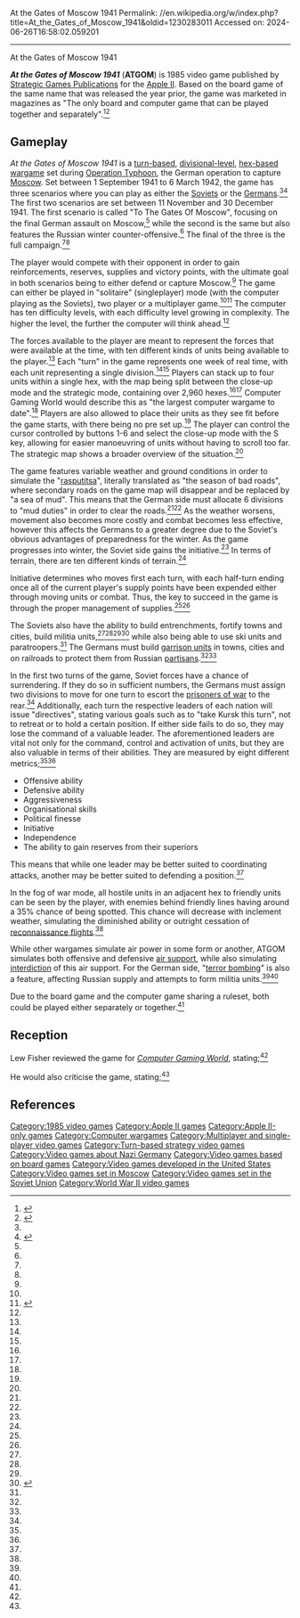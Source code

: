 At the Gates of Moscow 1941
Permalink: //en.wikipedia.org/w/index.php?title=At_the_Gates_of_Moscow_1941&oldid=1230283011
Accessed on: 2024-06-26T16:58:02.059201



------
At the Gates of Moscow 1941
{{Short description|1985 video game}}
{{Infobox video game
| title = At the Gates of Moscow
| collapsible = yes
| border = yes
| developer = [[Strategic Games Publications]]
| publisher = [[Strategic Games Publications]]
| series = 
| engine = 
| platforms = [[Apple II series|Apple II]]
| released = 1985
| genre = [[Simulation video game]], [[Strategy video game]]
| modes = Single-player, multiplayer
|image = At the Gates of Moscow 1941 cover.jpeg
|caption = 
|alt = 
}}

'''''At the Gates of Moscow 1941''''' ('''ATGOM''') is 1985 video game published by [[Strategic Games Publications]] for the [[Apple II series|Apple II]]. Based on the board game of the same name that was released the year prior, the game was marketed in magazines as "The only board and computer game that can be played together and separately".<ref name=":0">{{Cite web |title=At The Gates of Moscow: 1941 |url=https://videogamegeek.com/videogame/110249/gates-moscow-1941 |access-date=2023-11-06 |website=VideoGameGeek |language=en-US}}</ref><ref name=":2">{{Cite book |title=Special Game Design Issue |publisher=Computer Gaming World |year=1985 |volume=5.2 |pages=14 |language=en}}</ref>

==Gameplay==
''At the Gates of Moscow 1941'' is a [[Turn-based tactics|turn-based]], [[Division (military)|divisional-level]], [[Hex map|hex-based]] [[wargame]] set during [[Operation Typhoon]], the German operation to capture [[Moscow]]. Set between 1 September 1941 to 6 March 1942, the game has three scenarios where you can play as either the [[Soviet Union|Soviets]] or the [[Nazi Germany|Germans]].<ref name=":2" /><ref name=":1">{{Cite book |last=Fisher |first=Lew |title=A Kampfgruppe Replay |publisher=Computer Gaming World |year=1986 |volume=25 |pages=35-36 |language=en}}</ref> The first two scenarios are set between 11 November and 30 December 1941. The first scenario is called "To The Gates Of Moscow", focusing on the final German assault on Moscow,<ref name=":0" /> while the second is the same but also features the Russian winter counter-offensive.<ref name=":1" /> The final of the three is the full campaign.<ref name=":0" /><ref name=":1" />

The player would compete with their opponent in order to gain reinforcements, reserves, supplies and victory points, with the ultimate goal in both scenarios being to either defend or capture Moscow.<ref name=":1" /> The game can either be played in "solitaire" (singleplayer) mode (with the computer playing as the Soviets), two player or a multiplayer game.<ref name=":1" /><ref name=":3">{{Cite book |title=Sports Survey, Nine Baseball Games, Crusade In Europe: Design Notes, Game Ratings |publisher=Computer Gaming World |year=1985 |edition=5.3 |pages=32 |language=en}}</ref> The computer has ten difficulty levels, with each difficulty level growing in complexity. The higher the level, the further the computer will think ahead.<ref name=":1" />

The forces available to the player are meant to represent the forces that were available at the time, with ten different kinds of units being available to the player.<ref name=":3" /> Each "turn" in the game represents one week of real time, with each unit representing a single division.<ref name=":2" /><ref name=":1" /> Players can stack up to four units within a single hex, with the map being split between the close-up mode and the strategic mode, containing over 2,960 hexes.<ref name=":1" /><ref name=":3" /> Computer Gaming World would describe this as "the largest computer wargame to date".<ref name=":3" /> Players are also allowed to place their units as they see fit before the game starts, with there being no pre set up.<ref name=":3" /> The player can control the cursor controlled by buttons 1-6 and select the close-up mode with the S key, allowing for easier manoeuvring of units without having to scroll too far. The strategic map shows a broader overview of the situation.<ref name=":1" />

{{Infobox
| title            = Strategic and close-in map
| image            = [[File:At the Gates of Moscow 1941 map1.png|200px]]
[[File:At the Gates of Moscow 1941 map2.png|200px]]
| caption          = Strategic map on the top, close-in map on the bottom
}}

The game features variable weather and ground conditions in order to simulate the "[[rasputitsa]]", literally translated as "the season of bad roads", where secondary roads on the game map will disappear and be replaced by "a sea of mud". This means that the German side must allocate 6 divisions to "mud duties" in order to clear the roads.<ref name=":1" /><ref name=":3" /> As the weather worsens, movement also becomes more costly and combat becomes less effective, however this affects the Germans to a greater degree due to the Soviet's obvious advantages of preparedness for the winter. As the game progresses into winter, the Soviet side gains the initiative.<ref name=":1" /> In terms of terrain, there are ten different kinds of terrain.<ref name=":3" />

Initiative determines who moves first each turn, with each half-turn ending once all of the current player's supply points have been expended either through moving units or combat. Thus, the key to succeed in the game is through the proper management of supplies.<ref name=":2" /><ref name=":1" />

The Soviets also have the ability to build entrenchments, fortify towns and cities, build militia units,<ref name=":0" /><ref name=":1" /><ref name=":3" /><ref>{{Cite web |title=At the Gates of Moscow 1941 Details - LaunchBox Games Database |url=https://gamesdb.launchbox-app.com/games/details/87701-at-the-gates-of-moscow-1941 |access-date=2023-11-06 |website=gamesdb.launchbox-app.com}}</ref> while also being able to use ski units and paratroopers.<ref name=":3" /> The Germans must build [[Garrison|garrison units]] in towns, cities and on railroads to protect them from Russian [[Partisan (military)|partisans]].<ref name=":1" /><ref name=":3" />

In the first two turns of the game, Soviet forces have a chance of surrendering. If they do so in sufficient numbers, the Germans must assign two divisions to move for one turn to escort the [[Prisoner of war|prisoners of war]] to the rear.<ref name=":1" /> Additionally, each turn the respective leaders of each nation will issue "directives", stating various goals such as to "take Kursk this turn", not to retreat or to hold a certain position. If either side fails to do so, they may lose the command of a valuable leader. The aforementioned leaders are vital not only for the command, control and activation of units, but they are also valuable in terms of their abilities. They are measured by eight different metrics;<ref name=":1" /><ref name=":3" />

* Offensive ability
* Defensive ability
* Aggressiveness
* Organisational skills
* Political finesse
* Initiative
* Independence
* The ability to gain reserves from their superiors

This means that while one leader may be better suited to coordinating attacks, another may be better suited to defending a position.<ref name=":1" />

In the fog of war mode, all hostile units in an adjacent hex to friendly units can be seen by the player, with enemies behind friendly lines having around a 35% chance of being spotted. This chance will decrease with inclement weather, simulating the diminished ability or outright cessation of [[Aerial reconnaissance|reconnaissance flights]].<ref name=":1" />

While other wargames simulate air power in some form or another, ATGOM simulates both offensive and defensive [[Close air support|air support]], while also simulating [[interdiction]] of this air support. For the German side, "[[Strategic bombing|terror bombing]]" is also a feature, affecting Russian supply and attempts to form militia units.<ref name=":1" /><ref name=":3" />

Due to the board game and the computer game sharing a ruleset, both could be played either separately or together.<ref name=":2" />

==Reception==
Lew Fisher reviewed the game for ''[[Computer Gaming World]]'', stating;<ref name=":1" />

{{Quote|text=ATGOM is an excellent effort for the designer's first computer game. I hope to see more scenarios using the same map. Also, they have several other games in the works. If they are anything like this game they should prove interesting as well as innovative.}}

He would also criticise the game, stating;<ref name=":1" />

{{Quote|text=However, several things should be considered before buying it. One, this is a detailed simulation with each turn taking a long time to play. I recommend this game to the serious gamer with time on his hands. Second, although the documentation was well done and easy to digest, there were many holes and inconsistencies. The game can be played, but it takes several games to find out exactly what to do or why certain things are happening.}}

==References==
{{Reflist}}

[[Category:1985 video games]]
[[Category:Apple II games]]
[[Category:Apple II-only games]]
[[Category:Computer wargames]]
[[Category:Multiplayer and single-player video games]]
[[Category:Turn-based strategy video games]]
[[Category:Video games about Nazi Germany]]
[[Category:Video games based on board games]]
[[Category:Video games developed in the United States]]
[[Category:Video games set in Moscow]]
[[Category:Video games set in the Soviet Union]]
[[Category:World War II video games]]